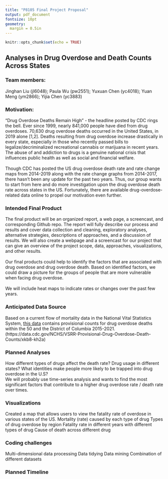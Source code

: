 ```yaml
---
title: "P8105 Final Project Proposal"
output: pdf_document
fontsize: 10pt
geometry: 
  margin = 0.5in
---
```


```r
knitr::opts_chunk$set(echo = TRUE)
```

## Analyses in Drug Overdose and Death Counts Across States
### Team members:
Jinghan Liu (jl6048); Paula Wu (pw2551); Yuxuan Chen (yc4018); Yuan Meng (ym2866); Yijia Chen (yc3883)

### Motivation:
“Drug Overdose Deaths Remain High” - the headline posted by CDC rings the bell. Ever since 1999, nearly 841,000 people have died from drug overdoses. 70,630 drug overdose deaths occurred in the United States, in 2019 alone [1,2]. Deaths resulting from drug overdose increase drastically in every state, especially in those who recently passed bills to legalize/decriminalized recreational cannabis or marijuana in recent years. The abuse of and addiction to drugs is a genuine national crisis that influences public health as well as social and financial welfare. <br><br>
Though CDC has posted the US drug overdose death rate and rate change maps from 2014-2019 along with the rate change graphs from 2014-2017, there hasn’t been any update for the past two years. Thus, our group wants to start from here and do more investigation upon the drug overdose death rate across states in the US. Fortunately, there are available drug-overdose-related data online to propel our motivation even further. 

### Intended Final Product
The final product will be an organized report, a web page, a screencast, and corresponding Github repo. The report will fully describe our process and results and cover data collection and cleaning, exploratory analyses, alternative strategies, descriptions of approaches, and a discussion of results. We will also create a webpage and a screencast for our project that can give an overview of the project scope, data, approaches, visualizations, and other results.<br><br>
Our final products could help to identify the factors that are associated with drug overdose and drug overdose death. Based on identified factors, we could draw a picture for the groups of people that are more vulnerable when facing drug overdose. <br><br>
We will include heat maps to indicate rates or changes over the past few years. 

### Anticipated Data Source
Based on a current flow of mortality data in the National Vital Statistics System, [this data](https://data.cdc.gov/NCHS/VSRR-Provisional-Drug-Overdose-Death-Counts/xkb8-kh2a)
contains provisional counts for drug overdose deaths within the 50 and the District of Columbia 2015-2021. (https://data.cdc.gov/NCHS/VSRR-Provisional-Drug-Overdose-Death-Counts/xkb8-kh2a)

### Planned Analyses
How different types of drugs affect the death rate? Drug usage in different states? What identities make people more likely to be trapped into drug overdose in the U.S? <br>
We will probably use time-series analysis and wants to find the most significant factors that contribute to a higher drug overdose rate / death rate over times. 

### Visualizations 
Created a map that allows users to view the fatality rate of overdose in various states of the US.
Mortality (rate) caused by each type of drug
Types of drug overdose by region 
Fatality rate in different years with different types of drug
Cause of death across different drug
 
### Coding challenges
Multi-dimensional data processing
Data tidying
Data mining
Combination of different datasets

### Planned Timeline


